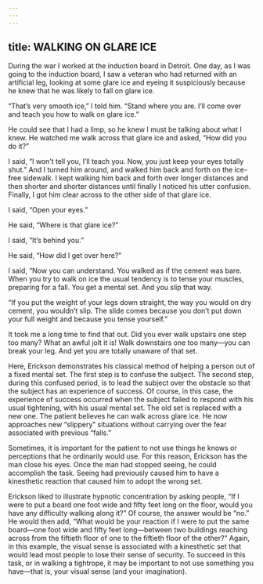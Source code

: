 ```yaml
---
---
---
```

title: WALKING ON GLARE ICE
---




During the war I worked at the induction board in Detroit. One day, as I was going to the induction board, I saw a veteran who had returned with an artificial leg, looking at some glare ice and eyeing it suspiciously because he knew that he was likely to fall on glare ice.

“That’s very smooth ice,” I told him. “Stand where you are. I’ll come over and teach you how to walk on glare ice.”

He could see that I had a limp, so he knew I must be talking about what I knew. He watched me walk across that glare ice and asked, “How did you do it?”

I said, “I won’t tell you, I’ll teach you. Now, you just keep your eyes totally shut.” And I turned him around, and walked him back and forth on the ice-free sidewalk. I kept walking him back and forth over longer distances and then shorter and shorter distances until finally I noticed his utter confusion. Finally, I got him clear across to the other side of that glare ice.

I said, “Open your eyes.”

He said, “Where is that glare ice?”

I said, “It’s behind you.”

He said, “How did I get over here?”

I said, “Now you can understand. You walked as if the cement was bare. When you try to walk on ice the usual tendency is to tense your muscles, preparing for a fall. You get a mental set. And you slip that way.

“If you put the weight of your legs down straight, the way you would on dry cement, you wouldn’t slip. The slide comes because you don’t put down your full weight and because you tense yourself.”

It took me a long time to find that out. Did you ever walk upstairs one step too many? What an awful jolt it is! Walk downstairs one too many—you can break your leg. And yet you are totally unaware of that set.




Here, Erickson demonstrates his classical method of helping a person out of a fixed mental set. The first step is to confuse the subject. The second step, during this confused period, is to lead the subject over the obstacle so that the subject has an experience of success. Of course, in this case, the experience of success occurred when the subject failed to respond with his usual tightening, with his usual mental set. The old set is replaced with a new one. The patient believes he can walk across glare ice. He now approaches new “slippery” situations without carrying over the fear associated with previous “falls.”

Sometimes, it is important for the patient to not use things he knows or perceptions that he ordinarily would use. For this reason, Erickson has the man close his eyes. Once the man had stopped seeing, he could accomplish the task. Seeing had previously caused him to have a kinesthetic reaction that caused him to adopt the wrong set.

Erickson liked to illustrate hypnotic concentration by asking people, “If I were to put a board one foot wide and fifty feet long on the floor, would you have any difficulty walking along it?” Of course, the answer would be “no.” He would then add, “What would be your reaction if I were to put the same board—one foot wide and fifty feet long—between two buildings reaching across from the fiftieth floor of one to the fiftieth floor of the other?” Again, in this example, the visual sense is associated with a kinesthetic set that would lead most people to lose their sense of security. To succeed in this task, or in walking a tightrope, it may be important to not use something you have—that is, your visual sense (and your imagination).